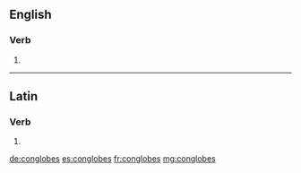 ==English==

===Verb===
{{head|en|verb form}}

# {{en-third-person singular of|conglobe}}

----

==Latin==

===Verb===
{{la-verb-form|conglobēs}}

# {{inflection of|conglobō||2|s|pres|actv|subj|lang=la}}

[[de:conglobes]]
[[es:conglobes]]
[[fr:conglobes]]
[[mg:conglobes]]